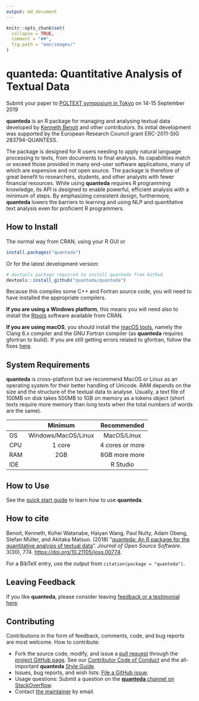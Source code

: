 ```yaml
---
output: md_document
---
```



```r
knitr::opts_chunk$set(
  collapse = TRUE,
  comment = "##",
  fig.path = "man/images/"
)
```

# quanteda: Quantitative Analysis of Textual Data

<div class="panel panel-default">
<div class="panel-body"><span class="glyphicon glyphicon-info-sign" aria-hidden="true"></span> Submit your paper to <a href="https://www.poltextconference.org/">POLTEXT symposium in Tokyo</a> on 14-15 September 2019</div>
</div>

**quanteda** is an R package for managing and analysing textual data developed by [Kenneth Benoit](http://kenbenoit.net) and other contributors. Its initial development was supported by the European Research Council grant ERC-2011-StG 283794-QUANTESS.

The package is designed for R users needing to apply natural language
processing to texts, from documents to final analysis.  Its
capabilities match or exceed those provided in many end-user software
applications, many of which are expensive and not open source.  The package is
therefore of great benefit to researchers, students, and other analysts with
fewer financial resources.  While using **quanteda** requires R programming
knowledge, its API is designed to enable powerful, efficient analysis with a
minimum of steps.  By emphasizing consistent design, furthermore, **quanteda**
lowers the barriers to learning and using NLP and quantitative text analysis
even for proficient R programmers.

## How to Install

The normal way from CRAN, using your R GUI or 
```r
install.packages("quanteda") 
```

Or for the latest development version:
```r
# devtools package required to install quanteda from Github 
devtools::install_github("quanteda/quanteda") 
```

Because this compiles some C++ and Fortran source code, you will need to have installed the appropriate compilers.

**If you are using a Windows platform**, this means you will need also to install
the [Rtools](https://CRAN.R-project.org/bin/windows/Rtools/) software available
from CRAN.  

**If you are using macOS**, you should install the 
[macOS tools](https://cran.r-project.org/bin/macosx/tools/), 
namely the Clang 6.x compiler and the GNU Fortran compiler (as **quanteda** requires gfortran to build).
 If you are still getting errors related to gfortran, follow the fixes [here](https://thecoatlessprofessor.com/programming/rcpp-rcpparmadillo-and-os-x-mavericks--lgfortran-and--lquadmath-error/).  
 
## System Requirements

**quanteda** is cross-platform but we recommend MacOS or Linux as an operating system for their better handling of Unicode. RAM depends on the size and the structure of the textual data to analyse. Usually, a text file of 100MB on disk takes 500MB to 1GB on memory as a tokens object (short texts require more memory than long texts when the total numbers of words are the same). 

| | Minimum | Recommended |
| --- | :---: | :---: |
| OS | Windows/MacOS/Linux | MacOS/Linux |
| CPU | 1 core | 4 cores or more |
| RAM | 2GB | 8GB more more |
| IDE | | R Studio |    

## How to Use 

See the [quick start guide](https://quanteda.io/articles/quickstart.html) to learn how to use **quanteda**.

## How to cite

Benoit, Kenneth, Kohei Watanabe, Haiyan Wang, Paul Nulty, Adam Obeng, Stefan Müller, and Akitaka Matsuo.  (2018) "[quanteda: An R package for the quantitative analysis of textual data](https://www.theoj.org/joss-papers/joss.00774/10.21105.joss.00774.pdf)".  _Journal of Open Source Software_.  3(30), 774. [https://doi.org/10.21105/joss.00774](https://doi.org/10.21105/joss.00774).

For a BibTeX entry, use the output from `citation(package = "quanteda")`.

## Leaving Feedback

If you like **quanteda**, please consider leaving [feedback or a testimonial here](https://github.com/quanteda/quanteda/issues/461).

## Contributing

Contributions in the form of feedback, comments, code, and bug reports are most welcome.  How to contribute:

*  Fork the source code, modify, and issue a [pull request](https://help.github.com/articles/creating-a-pull-request-from-a-fork/) through the [project GitHub page](https://github.com/quanteda/quanteda).  See our [Contributor Code of Conduct](https://github.com/quanteda/quanteda/blob/master/CONDUCT.md) and the all-important **quanteda** [Style Guide](https://github.com/quanteda/quanteda/wiki/Style-guide).
*  Issues, bug reports, and wish lists: [File a GitHub issue](https://github.com/quanteda/quanteda/issues).
*  Usage questions:  Submit a question on the [**quanteda** channel on StackOverflow](https://stackoverflow.com/questions/tagged/quanteda).
*  Contact [the maintainer](mailto:kbenoit@lse.ac.uk) by email.

